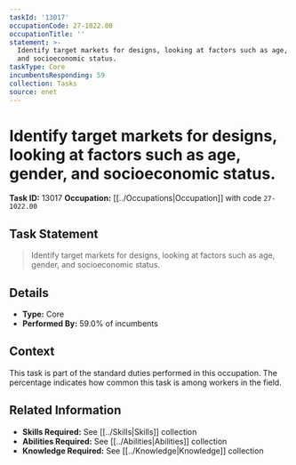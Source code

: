 ```yaml
---
taskId: '13017'
occupationCode: 27-1022.00
occupationTitle: ''
statement: >-
  Identify target markets for designs, looking at factors such as age, gender,
  and socioeconomic status.
taskType: Core
incumbentsResponding: 59
collection: Tasks
source: onet
---
```

# Identify target markets for designs, looking at factors such as age, gender, and socioeconomic status.

**Task ID:** 13017
**Occupation:** [[../Occupations|Occupation]] with code `27-1022.00`

## Task Statement

> Identify target markets for designs, looking at factors such as age, gender, and socioeconomic status.

## Details

- **Type:** Core
- **Performed By:** 59.0% of incumbents

## Context

This task is part of the standard duties performed in this occupation. The percentage indicates how common this task is among workers in the field.

## Related Information

- **Skills Required:** See [[../Skills|Skills]] collection
- **Abilities Required:** See [[../Abilities|Abilities]] collection
- **Knowledge Required:** See [[../Knowledge|Knowledge]] collection
